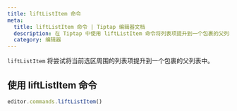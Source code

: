 ```yaml
---
title: liftListItem 命令
meta:
  title: liftListItem 命令 | Tiptap 编辑器文档
  description: 在 Tiptap 中使用 liftListItem 命令将列表项提升到一个包裹的父列表中。详细信息请查看我们的文档！
  category: 编辑器
---
```


`liftListItem` 将尝试将当前选区周围的列表项提升到一个包裹的父列表中。

## 使用 liftListItem 命令

```js
editor.commands.liftListItem()
```